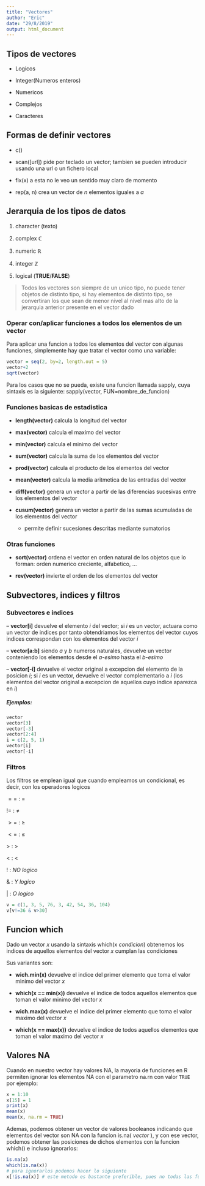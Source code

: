 ```yaml
---
title: "Vectores"
author: "Eric"
date: "29/8/2019"
output: html_document
---
```


## Tipos de vectores

* Logicos

* Integer(Numeros enteros)

* Numericos

* Complejos

* Caracteres

## Formas de definir vectores

* c()

* scan([url]) pide por teclado un vector; tambien se pueden introducir usando una url o un fichero local

* fix(x) a esta no le veo un sentido muy claro de momento

* rep(a, n) crea un vector de _n_ elementos iguales a _a_

## Jerarquia de los tipos de datos

1. character (texto)

2. complex $\mathbb{C}$

3. numeric $\mathbb{R}$

4. integer $\mathbb{Z}$

5. logical (**TRUE**/**FALSE**)

> Todos los vectores son siempre de un unico tipo, no puede tener objetos de distinto tipo, si hay elementos de distinto tipo, se convertiran los que sean de menor nivel al nivel mas alto de la jerarquia anterior presente en el vector dado

### Operar con/aplicar funciones a todos los elementos de un vector

Para aplicar una funcion a todos los elementos del vector con algunas funciones, simplemente hay que tratar el vector como una variable:

```r
vector = seq(2, by=2, length.out = 5)
vector+2
sqrt(vector)
```

Para los casos que no se pueda, existe una funcion llamada sapply, cuya sintaxis es la siguiente: sapply(vector, FUN=nombre_de_funcion)

### Funciones basicas de estadistica

* **length(vector)** calcula la longitud del vector

* **max(vector)** calcula el maximo del vector

* **min(vector)** calcula el minimo del vector

* **sum(vector)** calcula la suma de los elementos del vector

* **prod(vector)** calcula el producto de los elementos del vector

* **mean(vector)** calcula la media aritmetica de las entradas del vector

* **diff(vector)** genera un vector a partir de las diferencias sucesivas entre los elementos del vector

* **cusum(vector)** genera un vector a partir de las sumas acumuladas de los elementos del vector
    + permite definir sucesiones descritas mediante sumatorios

### Otras funciones

* **sort(vector)** ordena el vector en orden natural de los objetos que lo forman: orden numerico creciente, alfabetico, ...

* **rev(vector)** invierte el orden de los elementos del vector

## Subvectores, indices y filtros

### Subvectores e indices

-- **vector[i]** devuelve el elemento _i_ del vector; si _i_ es un vector, actuara como un vector de indices por tanto obtendriamos los elementos del vector cuyos indices correspondan con los elementos del vector _i_

-- **vector[a:b]** siendo _a_ y _b_ numeros naturales, devuelve un vector conteniendo los elementos desde el _a-esimo_ hasta el _b-esimo_

-- **vector[-i]** devuelve el vector original a excepcion del elemento de la posicion _i_; si _i_ es un vector, devuelve el vector complementario a _i_ (los elementos del vector original a excepcion de aquellos cuyo indice aparezca en _i_)

##### Ejemplos:

```r
vector
vector[3]
vector[-3]
vector[2:4]
i = c(2, 5, 1)
vector[i]
vector[-i]
```

### Filtros

Los filtros se emplean igual que cuando empleamos un condicional, es decir, con los operadores logicos

$==\ :\ =$

$!=\ :\ \ne$

$>=\ :\ \ge$

$<=\ :\ \le$

$>\ :\ >$

$<\ :\ <$

$!\ :\ NO\ logico$

$\&\ :\ Y\ logico$

$|\ :\ O\ logico$

```r
v = c(1, 3, 5, 76, 3, 42, 54, 36, 104)
v[v!=36 & v>30]

```

## Funcion which

Dado un vector _x_ usando la sintaxis which(x *condicion*) obtenemos los indices de aquellos elementos del vector _x_ cumplan las condiciones

Sus variantes son:

* **wich.min(x)** devuelve el indice del primer elemento que toma el valor minimo del vector _x_

* **which(x == min(x))** devuelve el indice de todos aquellos elementos que toman el valor minimo del vector _x_

* **wich.max(x)** devuelve el indice del primer elemento que toma el valor maximo del vector _x_

* **which(x == max(x))** devuelve el indice de todos aquellos elementos que toman el valor maximo del vector _x_

## Valores NA

Cuando en nuestro vector hay valores NA, la mayoria de funciones en R permiten ignorar los elementos NA con el parametro na.rn con valor `TRUE` por ejemplo:

```r
x = 1:10
x[15] = 1
print(x)
mean(x)
mean(x, na.rm = TRUE)
```

Ademas, podemos obtener un vector de valores booleanos indicando que elementos del vector son NA con la funcion is.na( _vector_ ), y con ese vector, podemos obtener las posiciones de dichos elementos con la funcion which() e incluso ignorarlos:

```r
is.na(x)
which(is.na(x))
# para ignorarlos podemos hacer lo siguiente
x[!is.na(x)] # este metodo es bastante preferible, pues no todas las funciones en R permiten ignorar los NA
```

